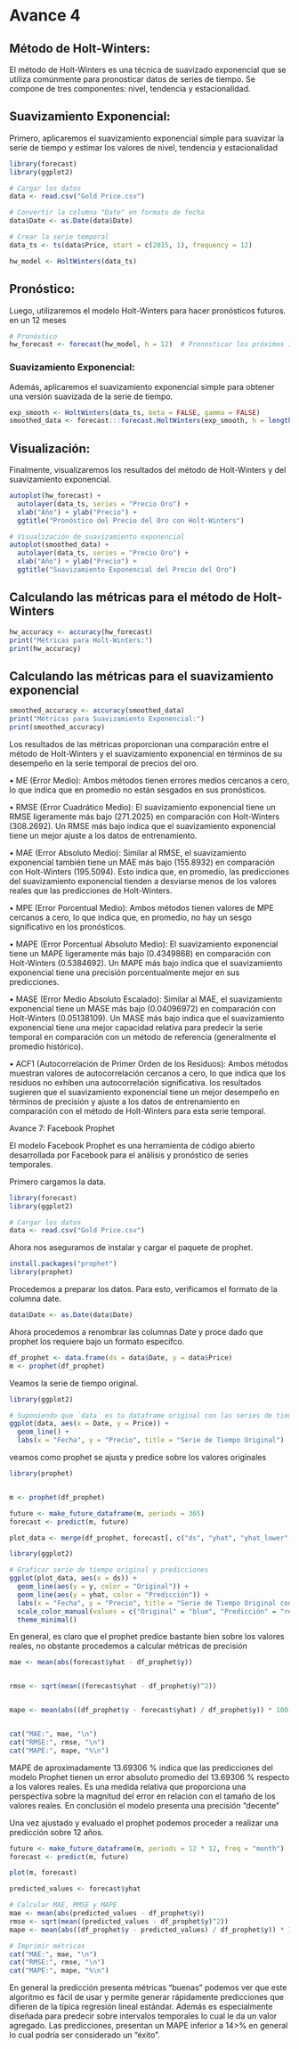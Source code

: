 # Avance  4  

##  Método de Holt-Winters:

El método de Holt-Winters es una técnica de suavizado exponencial que se utiliza comúnmente para pronosticar datos de series de tiempo. Se compone de tres componentes: nivel, tendencia y estacionalidad.

##  Suavizamiento Exponencial:
Primero, aplicaremos el suavizamiento exponencial simple para suavizar la serie de tiempo y estimar los valores de nivel, tendencia y estacionalidad
```r
library(forecast)
library(ggplot2)

# Cargar los datos
data <- read.csv("Gold Price.csv")

# Convertir la columna "Date" en formato de fecha
data$Date <- as.Date(data$Date)

# Crear la serie temporal
data_ts <- ts(data$Price, start = c(2015, 1), frequency = 12)

```

```r

hw_model <- HoltWinters(data_ts)
```


##  Pronóstico:
Luego, utilizaremos el modelo Holt-Winters para hacer pronósticos futuros. en un  12 meses


```r
# Pronóstico
hw_forecast <- forecast(hw_model, h = 12)  # Pronosticar los próximos 12 meses

```


###  Suavizamiento Exponencial:
Además, aplicaremos el suavizamiento exponencial simple para obtener una versión suavizada de la serie de tiempo.

```r

exp_smooth <- HoltWinters(data_ts, beta = FALSE, gamma = FALSE)
smoothed_data <- forecast:::forecast.HoltWinters(exp_smooth, h = length(data_ts))

```


##  Visualización:

Finalmente, visualizaremos los resultados del método de Holt-Winters y del suavizamiento exponencial.



```r
autoplot(hw_forecast) +
  autolayer(data_ts, series = "Precio Oro") +
  xlab("Año") + ylab("Precio") +
  ggtitle("Pronóstico del Precio del Oro con Holt-Winters")

# Visualización de suavizamiento exponencial
autoplot(smoothed_data) +
  autolayer(data_ts, series = "Precio Oro") +
  xlab("Año") + ylab("Precio") +
  ggtitle("Suavizamiento Exponencial del Precio del Oro")
```
## Calculando las métricas para el método de Holt-Winters
```r
hw_accuracy <- accuracy(hw_forecast)
print("Métricas para Holt-Winters:")
print(hw_accuracy)
```


## Calculando las métricas para el suavizamiento exponencial
```r
smoothed_accuracy <- accuracy(smoothed_data)
print("Métricas para Suavizamiento Exponencial:")
print(smoothed_accuracy)
```
Los resultados de las métricas proporcionan una comparación entre el método de Holt-Winters y el suavizamiento exponencial en términos de su desempeño en la serie temporal de precios del oro.

•	ME (Error Medio): Ambos métodos tienen errores medios cercanos a cero, lo que indica que en promedio no están sesgados en sus pronósticos.

•	RMSE (Error Cuadrático Medio): El suavizamiento exponencial tiene un RMSE ligeramente más bajo (271.2025) en comparación con Holt-Winters (308.2692). Un RMSE más bajo indica que el suavizamiento exponencial tiene un mejor ajuste a los datos de entrenamiento.

•	MAE (Error Absoluto Medio): Similar al RMSE, el suavizamiento exponencial también tiene un MAE más bajo (155.8932) en comparación con Holt-Winters (195.5094). Esto indica que, en promedio, las predicciones del suavizamiento exponencial tienden a desviarse menos de los valores reales que las predicciones de Holt-Winters.

•	MPE (Error Porcentual Medio): Ambos métodos tienen valores de MPE cercanos a cero, lo que indica que, en promedio, no hay un sesgo significativo en los pronósticos.

•	MAPE (Error Porcentual Absoluto Medio): El suavizamiento exponencial tiene un MAPE ligeramente más bajo (0.4349868) en comparación con Holt-Winters (0.5384692). Un MAPE más bajo indica que el suavizamiento exponencial tiene una precisión porcentualmente mejor en sus predicciones.

•	MASE (Error Medio Absoluto Escalado): Similar al MAE, el suavizamiento exponencial tiene un MASE más bajo (0.04096972) en comparación con Holt-Winters (0.05138109). Un MASE más bajo indica que el suavizamiento exponencial tiene una mejor capacidad relativa para predecir la serie temporal en comparación con un método de referencia (generalmente el promedio histórico).

•	ACF1 (Autocorrelación de Primer Orden de los Residuos): Ambos métodos muestran valores de autocorrelación cercanos a cero, lo que indica que los residuos no exhiben una autocorrelación significativa.
los resultados sugieren que el suavizamiento exponencial tiene un mejor desempeño en términos de precisión y ajuste a los datos de entrenamiento en comparación con el método de Holt-Winters para esta serie temporal. 



 Avance 7: Facebook Prophet

El modelo Facebook Prophet es una herramienta de código abierto desarrollada por Facebook para el análisis y pronóstico de series temporales. 

Primero cargamos la data.
  
```r
library(forecast)
library(ggplot2)

# Cargar los datos
data <- read.csv("Gold Price.csv")

```

Ahora nos aseguramos de instalar y cargar el paquete de prophet.



```r
install.packages("prophet")
library(prophet)


```
Procedemos a preparar los datos. Para esto, verificamos el formato de la columna date.

```r
data$Date <- as.Date(data$Date)

```

Ahora procedemos a renombrar las columnas Date y proce dado que prophet los requiere bajo un formato específco. 

```r

df_prophet <- data.frame(ds = data$Date, y = data$Price)
m <- prophet(df_prophet)

```
Veamos la serie de tiempo original. 


```r
library(ggplot2)

# Suponiendo que `data` es tu dataframe original con las series de tiempo
ggplot(data, aes(x = Date, y = Price)) +
  geom_line() +
  labs(x = "Fecha", y = "Precio", title = "Serie de Tiempo Original")

```
veamos como prophet se ajusta y predice sobre los valores originales


```r
library(prophet)


m <- prophet(df_prophet)

future <- make_future_dataframe(m, periods = 365)
forecast <- predict(m, future)

```
```r

plot_data <- merge(df_prophet, forecast[, c("ds", "yhat", "yhat_lower", "yhat_upper")], by = "ds", all = TRUE)

```

```r
library(ggplot2)

# Graficar serie de tiempo original y predicciones
ggplot(plot_data, aes(x = ds)) +
  geom_line(aes(y = y, color = "Original")) +  
  geom_line(aes(y = yhat, color = "Predicción")) +
  labs(x = "Fecha", y = "Precio", title = "Serie de Tiempo Original con Predicciones de Prophet") +
  scale_color_manual(values = c("Original" = "blue", "Predicción" = "red")) +
  theme_minimal()

```
En general, es claro que el prophet predice bastante bien sobre los valores reales, no obstante procedemos a calcular métricas de precisión

```r

mae <- mean(abs(forecast$yhat - df_prophet$y))


rmse <- sqrt(mean((forecast$yhat - df_prophet$y)^2))


mape <- mean(abs((df_prophet$y - forecast$yhat) / df_prophet$y)) * 100


cat("MAE:", mae, "\n")
cat("RMSE:", rmse, "\n")
cat("MAPE:", mape, "%\n")

```
MAPE de aproximadamente 13.69306 % indica que las predicciones del modelo Prophet tienen un error absoluto promedio del 13.69306 % respecto a los valores reales. Es una medida relativa que proporciona una perspectiva sobre la magnitud del error en relación con el tamaño de los valores reales. En conclusión el modelo presenta una precisión "decente"


Una vez ajustado y evaluado el prophet podemos proceder a realizar una predicción sobre 12 años.


```r
future <- make_future_dataframe(m, periods = 12 * 12, freq = "month")
forecast <- predict(m, future)

```


```r
plot(m, forecast)


```
```r
predicted_values <- forecast$yhat

# Calcular MAE, RMSE y MAPE
mae <- mean(abs(predicted_values - df_prophet$y))
rmse <- sqrt(mean((predicted_values - df_prophet$y)^2))
mape <- mean(abs((df_prophet$y - predicted_values) / df_prophet$y)) * 100

# Imprimir métricas
cat("MAE:", mae, "\n")
cat("RMSE:", rmse, "\n")
cat("MAPE:", mape, "%\n")

```

En general la predicción presenta métricas "buenas" podemos ver que este algoritmo es fácil de usar y permite generar rápidamente predicciones que difieren de la típica regresión lineal estándar. Además es especialmente diseñada para predecir sobre intervalos temporales lo cual le da un valor agregado. Las predicciones, presentan un MAPE inferior a 14>% en general lo cual podría ser considerado un "éxito".